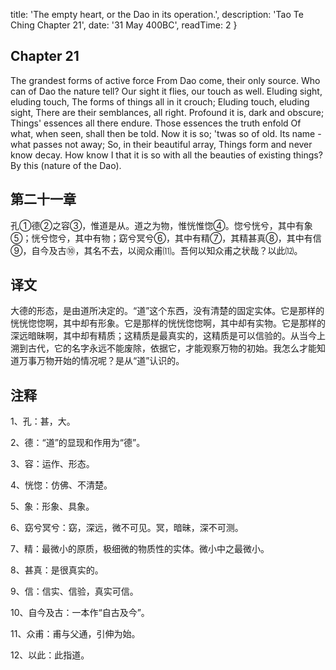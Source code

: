 
  title: 'The empty heart, or the Dao in its operation.',
  description: 'Tao Te Ching Chapter 21',
  date: '31 May 400BC',
  readTime: 2
}


## Chapter 21

The grandest forms of active force
From Dao come, their only source.
Who can of Dao the nature tell?
Our sight it flies, our touch as well.
Eluding sight, eluding touch,
The forms of things all in it crouch;
Eluding touch, eluding sight,
There are their semblances, all right.
Profound it is, dark and obscure;
Things' essences all there endure.
Those essences the truth enfold
Of what, when seen, shall then be told.
Now it is so; 'twas so of old.
Its name - what passes not away;
So, in their beautiful array,
Things form and never know decay.
How know I that it is so with all the beauties of existing things? By this (nature of the Dao).

## 第二十一章

孔①德②之容③，惟道是从。道之为物，惟恍惟惚④。惚兮恍兮，其中有象⑤；恍兮惚兮，其中有物；窈兮冥兮⑥，其中有精⑦，其精甚真⑧，其中有信⑨，自今及古⑩，其名不去，以阅众甫⑾。吾何以知众甫之状哉？以此⑿。

## 译文

大德的形态，是由道所决定的。“道”这个东西，没有清楚的固定实体。它是那样的恍恍惚惚啊，其中却有形象。它是那样的恍恍惚惚啊，其中却有实物。它是那样的深远暗昧啊，其中却有精质；这精质是最真实的，这精质是可以信验的。从当今上溯到古代，它的名字永远不能废除，依据它，才能观察万物的初始。我怎么才能知道万事万物开始的情况呢？是从“道”认识的。

## 注释

1、孔：甚，大。

2、德：“道”的显现和作用为“德”。

3、容：运作、形态。

4、恍惚：仿佛、不清楚。

5、象：形象、具象。

6、窈兮冥兮：窈，深远，微不可见。冥，暗昧，深不可测。

7、精：最微小的原质，极细微的物质性的实体。微小中之最微小。

8、甚真：是很真实的。

9、信：信实、信验，真实可信。

10、自今及古：一本作“自古及今”。

11、众甫：甫与父通，引伸为始。

12、以此：此指道。